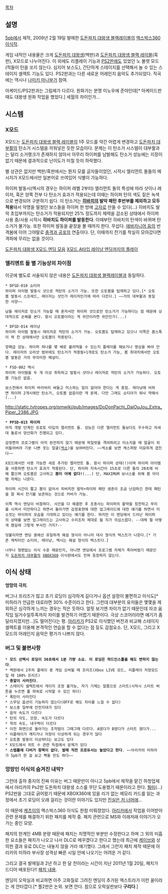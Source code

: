 [[목차]]

== 설명 ==
[[5pb]]에서 제작, 2009년 2월 19일 발매한 [[도돈파치 대왕생 블랙레이블]]의 [[엑스박스360]] [[이식]]작.

게임 내적인 내용물은 크게 [[도돈파치 대왕생]](백판)과 [[도돈파치 대왕생 블랙 레이블]](흑판), X모드로 나누어진다. 이 외에도 리플레이 기능과 [[PS2]]판에도 있었던 노 불렛 모드(적들이 탄을 쏘지 않는다. 심지어 보스도), 간단하게 스테이지를 선택해서 놀 수 있는 스테이지 셀렉트 기능도 있다. PS2판과는 다른 새로운 어레인지 음악도 추가되었다. 작곡에는 역시나 [[나미키 마나부]]가 참여.

아케이드/PS2판과는 그림체가 다르다. 원화가는 분명 이노우에 준야인데[* 아케이드판 때도 대왕생 원화 작업을 했었다.] 세월의 차이인가...

== 시스템 ==

=== X모드 ===
X모드는 [[도돈파치 대왕생 블랙 레이블]]의 1주 모드를 약간 어렵게 변경하고 [[도돈파치 대부활]]의 탄소거 시스템을 끼워넣은 듯한 모습이다. 문제는 이 탄소거 시스템이 대부활과는 달리 소거랭크가 존재하지 않아서 아무리 하이퍼를 남발해도 탄소거 성능에는 지장이 없기 때문에 결과적으로 난이도가 미칠 듯이 하락했다.

별 상관은 없지만 백판/흑판에서는 뭔지 모를 글자들이었던, 시작시 엘리먼트 돌들의 메시지가 X모드에서만 일본어로 쓰여있어 식별이 가능하다.

하이퍼 발동시(엑시의 경우는 하이퍼 레벨 2부터) 엘리먼트 돌의 특성에 따라 샷이나 레이저, 혹은 양쪽 전부 다 탄소거 효과가 적용되는데 이때는 하이퍼 탄의 색도 짙은 녹색으로 변경되어 구분하기 쉽다. 이 탄소거는 '''[[히바치(돈파치 시리즈)|히바치]]의 발악 패턴 후반부를 제외하고 모두 적용'''돼서 악명을 떨쳤던 보스들을 하이퍼 한 방에 [[고자]]로 만들 수 있다(...) 히바치도 발악 초입부까지는 탄소거가 적용되지만 25% 정도까지 체력을 감소된 상태에서 하이퍼 사용 중/사용 시작시 '''히바치도 하이퍼를 발동한다'''. 이때부턴 히바치의 탄색이 바뀌며 탄소거가 불가능. 또한 하이퍼 발동을 끝장을 볼 때까지 한다. 무섭다. [[에바카니어 둠]]의 반격봄에 이어 그야말로 [[충격과 공포]]의 연출이다. 단, 이때까지 잔기를 착실히 모아갔다면 격파에 무리는 없을 것이다.

[http://ruliweb.com/ruliboard/read.htm?main=hb&table=img_screen_con&left=g&find=subject&ftext=%B4%EB%BF%D5%BB%FD&db=2&num=84300 도돈파치 대왕생 X모드 엔딩 모음]
[http://tvpot.daum.net/clip/ClipView.do?cateid=0&ref=search&clipid=14106593&page=1&sort=wtime&searchType=0&svcid=&svctype=1&q=%EB%B8%94%EB%9E%99%EB%A0%88%EC%9D%B4%EB%B8%94&lu=v_search_01 X모드 A타입 레이냥 엔딩까지의 플레이]

=== 엘리멘트 돌 별 기능상의 차이점 ===
이곳에 별도로 서술되지 않은 내용은 [[도돈파치 대왕생 블랙레이블]]과 동일하다.

 * DFSD-010 쇼티아
 하이퍼 아이템 발동시 샷으로 적탄의 소거가 가능. 또한 오토봄을 탑재하고 있다.[* 오토봄 발동시 스프레드, 레이저는 샷인가 레이저인가에 따라 다르다.] ~~거의 대부활과 동일한 사양~~

 남들 레이저로 탄소거 가능할 때 혼자서만 하이퍼 샷으로만 탄소거가 가능하다는 점 때문에 상대적으로 손해를 본다. 항시 오토봄이라는 게 위안이라면 위안인가(...)

 * DFSD-014 레이냥
 하이퍼 아이템 발동시 레이저로 적탄의 소거가 가능. 오토봄도 탑재하고 있으나 이쪽은 봄스톡이 꽉 찬 상태에서만 오토봄이 적용된다.

 깡패급 성능. 하이퍼 하나를 몇 배로 불려먹을 수 있는지 플레이를 해보거나 영상을 봐야 안다. 레이저의 오라샷 범위에도 탄소거가 적용됨+1개로도 탄소거 가능, 봄 최대치에서만 오토봄 발동은 거의 무의미한 패널티.

 * FSD-002 엑시
 하이퍼 아이템을 두 개 이상 취득하고 발동시 샷이나 레이저로 적탄의 소거가 가능하다. 오토봄 기능은 없음.

 보스전에서 하이퍼 바리바리 싸들고 미스하는 일이 없어야 한다는 게 중점. 레이냥에 비하면 하이퍼 2개시에만 탄소거, 오토봄 없음이란 게 문제. 다만 그래도 쇼티아가 워낙 약해서(...)

http://static.tvtropes.org/pmwiki/pub/images/DoDonPachi_DaiOuJou_Extra_Piper_2386.JPG

 * '''PFSD-015 파이퍼'''
 아직 개발 단계인 프로토 타입의 엘리먼트 돌. 성능은 다른 엘리먼트 돌보다도 우수하고 차세대 돌로서 양산화가 진행되고 있다.

 감정면의 프로그램이 아직 완전하지 않기 때문에 파일럿을 격려하려고 미소지을 때 얼굴이 죄어들어버려 기분 나쁜 웃는 얼굴([[썩소]])을 보여버린다. ~~썩소를 보면 캐스퍼랑 미묘하게 겹친다~~

 X모드에서만 사용 가능한 새로 추가된 엘리먼트 돌. 항시 하이퍼 상태(!)이며 하이퍼 아이템을 사용하면 탄소거 효과가 적용된다. 단, 하이퍼 지속시간이 15초로 다른 돌의 20초에 비해 짧으며 오토봄은 고사하고 '''봄이 아예 없다!'''(...) 단, MAXIMUM 보너스를 위해 봄 아이템 자체는 나온다.

 하이퍼 시간이 짧고 봄이 없어서 히바치전 발악+하이퍼 패턴 생존이 조금 난감하긴 한데 패턴을 잘 짜서 잔기를 보존하는 것으로 커버가 가능.

 이쪽 역시 엔딩이 비참하다. 사건을 다 해결한 후 조종사는 파이퍼의 활약을 칭찬하고 무리를 시켜서 미안하다고 하면서 돌아가면 감정표현에 대한 업그레이드에 대한 얘기를 하면서 미소짓는 파이퍼의 모습을 기대하고 있다는 얘기를 한다. 하지만 이 엔딩에서 드러난 파이퍼의 상태를 보면 업그레이드는 고사하고 수리조차 제대로 될 지가 의심스럽다. --대체 뭘 어떻게 했길래 그렇게 부서진 거지?--

 덧붙이자면 엔딩 중에선 유일하게 해설 형식이 아니라 대사 형식의 텍스트가 나온다.[* 기존 캐릭터인 쇼티아, 레이냥, 엑시는 해설 형식의 텍스트다.]

 너무나 형편없는 이식 수준 때문인지, 아니면 엔딩에서 프로그램 자체가 죽어버렸기 때문인지 [[도돈파치 대부활]]의 [[XBOX360]] 이식판에서도 전혀 등장하지 않는다.

== 이식 상태 ==
'''엉망의 극치'''.

버그나 프리즈가 많고 초기 로딩이 심각하게 길다거나 옵션 설정이 불편하고 이식도[* 미하라가 언급한 대로라면 30% 수준이라고 한다. 그런데 대부분의 유저들은 몇몇을 제외하곤 심각하게 느끼는 경우는 적은 듯하다. 얼핏 보기엔 차이가 없기 때문인데 자코 움직임 일거수일투족까지 차이를 발견하기 어렵기 때문이다. 극상 스코어러라면 얘기가 좀 달라지겠지만...]도 떨어진다는 평. [[아리카]]가 PS2로 이식했던 버전과 비교해 스테이지 셀렉트를 이용해 본격적인 연습을 할 수 없다는 점 등도 감점요소. 단, X모드, 그리고 X모드의 어레인지 음악은 평가가 나쁘지 않다.

=== 버그 및 불편사항 ===
 * '''모드 선택시 로딩이 30초에서 1분 가량 소요. 이 로딩은 하드인스톨을 해도 변하지 않는다'''.
 * 백판에서 2주차 플레이 중 게임 오버될 때 프리즈(Xbox LIVE 모드, 리플레이 저장모드일 때 100% 프리즈)
 * '''총알이 사라진다'''.
 * 스테이지 셀렉트에서 게이지 조정 불가능, 자기 기체는 알몸으로 스타트(시작시 스타트 버튼을 누르면 풀 파워로 시작할 수 있긴 하다)
 * 폭탄이 사라진다
 * 스무딩 옵션이 기능하지 않는다(OFF로 해도 차이를 느낄 수 없다)
 * 보스중 일부에 안전지대가 있다
 * 음악 속도가 다르다
 * 탄의 각도, 모양, 속도가 다르다
 * 적의 속도, 내구력이 다르다
 * 이전 화면으로 돌아가는 조작법이 그때그때 다르다. A였다가 B였다가 스타트 였다가...
 * 리플레이가 깨지거나 저장이 이상하게 되는 경우가 많다
 * 오토봄 발동이 이상하다는 보고도 있다
 * X모드에서 히트 수 관련 득점에서 문제가 있다
 * '''스텝롤에 디버거 항목이 없다. 발매 직전 프로듀서는 놀았다고 한다'''. ~~아리카의 미하라가 5pb가 한 걸 보고 빡돌 만도 하다~~

=== 엉망인 이식의 숨겨진 내막? ===
그런데 출하 중지의 진짜 이유는 버그 때문만이 아니고 5pb에서 제작을 맡긴 하청업체에서 아리카의 Ps2판 도돈파치 대왕생 소스를 무단 도용했기 때문이라고 한다. [[뭥미]](...) PS2판을 그대로 긁어왔기 때문에 XBOX360에 있을 리가 없는 메모리 카드를 읽는 과정에서 초기 로딩이 오래 걸리는 것이란 이야기도 있지만 [[진실은 저 너머에]]...

이 때문에 [[케츠이]]의 엑스박스360 이식도 한참 미뤄졌었다. [[아리카]]에서 작업을 이어받아 관련 문제를 해결하기 위한 패치를 제작 중. 패치 관련으로 MS와 이래저래 이야기가 오가는 중인 모양.

패치의 한계인 4MB 분량 때문에 패치는 치명적인 부분만 수정한다고 하며 그 외의 미흡한 요소들은 패치가 나오고 나서 DLC로 메꾸겠다고 한다고 했는데 최근에 [[케이브]]와 상의한 결과 유료 DLC는 내놓지 않을 거라 얘기했다. 그래서 그런지 패치 제작 때문에 아리카의 미하라 부사장 성격상 빠른 시일 안에 나오기는 어려운 거 같다.

그리고 결국 발매일과 2년 하고 한 달 전이라는 시간이 지난 2011년 1월 20일, 패치가 드디어 배포된다!! [http://bbs2.ruliweb.daum.net/gaia/do/ruliweb/default/community/394/read?articleId=11945060&objCate1=&bbsId=G005&searchKey=subjectNcontent&itemGroupId=&itemId=440&sortKey=depth&searchValue=extra&platformId=&pageIndex=1 패치 내용].

엔딩이 오락실과 비교하면 아주 고화질로 그려진 엔딩이 추가된 엑스트라가 이런 꼴이라는 게 안타깝다.[* 플2판은 논외. 보면 안다. 참으로 오락실판보다 '''구리다'''.]
